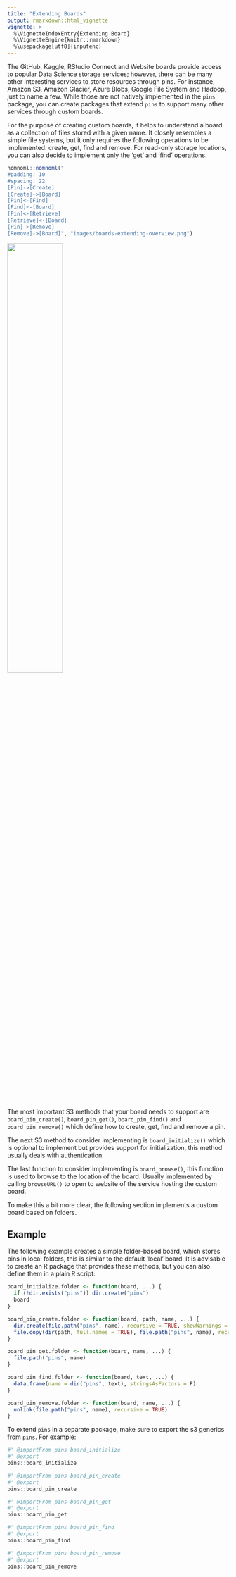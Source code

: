 ```yaml
---
title: "Extending Boards"
output: rmarkdown::html_vignette
vignette: >
  %\VignetteIndexEntry{Extending Board}
  %\VignetteEngine{knitr::rmarkdown}
  %\usepackage[utf8]{inputenc}
---
```


The GitHub, Kaggle, RStudio Connect and Website boards provide access to popular Data Science storage services; however, there can be many other interesting services to store resources through pins. For instance, Amazon S3, Amazon Glacier, Azure Blobs, Google File System and Hadoop, just to name a few. While those are not natively implemented in the `pins` package, you can create packages that extend `pins` to support many other services through custom boards.

For the purpose of creating custom boards, it helps to understand a board as a collection of files stored with a given name. It closely resembles a simple file systems, but it only requires the following operations to be implemented: create, get, find and remove. For read-only storage locations, you can also decide to implement only the 'get' and 'find' operations.

```r
nomnoml::nomnoml("
#padding: 10
#spacing: 22
[Pin]->[Create]
[Create]->[Board]
[Pin]<-[Find]
[Find]<-[Board]
[Pin]<-[Retrieve]
[Retrieve]<-[Board]
[Pin]->[Remove]
[Remove]->[Board]", "images/boards-extending-overview.png")
```
![](images/boards-extending-overview.png){width=50%}

The most important S3 methods that your board needs to support are `board_pin_create()`, `board_pin_get()`, `board_pin_find()` and `board_pin_remove()` which define how to create, get, find and remove a pin.

The next S3 method to consider implementing is `board_initialize()` which is optional to implement but provides support for initialization, this method usually deals with authentication.

The last function to consider implementing is `board_browse()`, this function is used to browse to the location of the board. Usually implemented by calling `browseURL()` to open to website of the service hosting the custom board.

To make this a bit more clear, the following section implements a custom board based on folders.

## Example

The following example creates a simple folder-based board, which stores pins in local folders, this is similar to the default 'local' board. It is advisable to create an R package that provides these methods, but you can also define them in a plain R script:

```r
board_initialize.folder <- function(board, ...) {
  if (!dir.exists("pins")) dir.create("pins")
  board
}

board_pin_create.folder <- function(board, path, name, ...) {
  dir.create(file.path("pins", name), recursive = TRUE, showWarnings = FALSE)
  file.copy(dir(path, full.names = TRUE), file.path("pins", name), recursive = TRUE)
}

board_pin_get.folder <- function(board, name, ...) {
  file.path("pins", name)
}

board_pin_find.folder <- function(board, text, ...) {
  data.frame(name = dir("pins", text), stringsAsFactors = F)
}

board_pin_remove.folder <- function(board, name, ...) {
  unlink(file.path("pins", name), recursive = TRUE)
}
```

To extend `pins` in a separate package, make sure to export the s3 generics from `pins`. For example:

```r
#' @importFrom pins board_initialize
#' @export
pins::board_initialize

#' @importFrom pins board_pin_create
#' @export
pins::board_pin_create

#' @importFrom pins board_pin_get
#' @export
pins::board_pin_get

#' @importFrom pins board_pin_find
#' @export
pins::board_pin_find

#' @importFrom pins board_pin_remove
#' @export
pins::board_pin_remove
```

